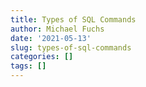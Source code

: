 ```yaml
---
title: Types of SQL Commands
author: Michael Fuchs
date: '2021-05-13'
slug: types-of-sql-commands
categories: []
tags: []
---
```

